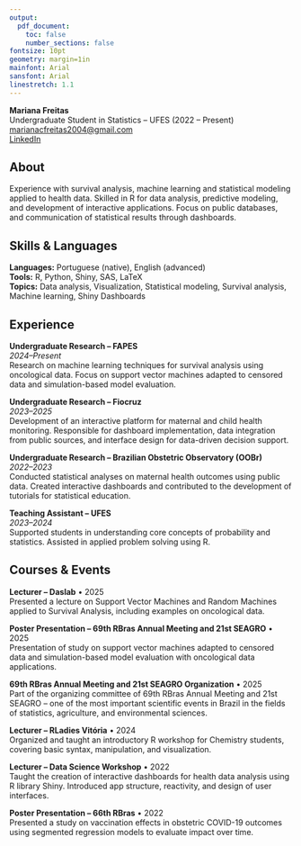 ---
output: 
  pdf_document:
    toc: false
    number_sections: false
fontsize: 10pt
geometry: margin=1in
mainfont: Arial
sansfont: Arial
linestretch: 1.1
---

**Mariana Freitas**  
Undergraduate Student in Statistics – UFES (2022 – Present)  
[marianacfreitas2004@gmail.com](mailto:marianacfreitas2004@gmail.com)  
[LinkedIn](https://www.linkedin.com/in/mariana-freitas-680b712b6/)

## About

Experience with survival analysis, machine learning and statistical modeling applied to health data. Skilled in R for data analysis, predictive modeling, and development of interactive applications. Focus on public databases, and communication of statistical results through dashboards.

## Skills & Languages

**Languages:** Portuguese (native), English (advanced)  
**Tools:** R, Python, Shiny, SAS, LaTeX  
**Topics:** Data analysis, Visualization, Statistical modeling, Survival analysis, Machine learning, Shiny Dashboards

## Experience

**Undergraduate Research – FAPES**  
*2024–Present*  
Research on machine learning techniques for survival analysis using oncological data. Focus on support vector machines adapted to censored data and simulation-based model evaluation.

**Undergraduate Research – Fiocruz**  
*2023–2025*  
Development of an interactive platform for maternal and child health monitoring. Responsible for dashboard implementation, data integration from public sources, and interface design for data-driven decision support.

**Undergraduate Research – Brazilian Obstetric Observatory (OOBr)**  
*2022–2023*  
Conducted statistical analyses on maternal health outcomes using public data. Created interactive dashboards and contributed to the development of tutorials for statistical education.

**Teaching Assistant – UFES**  
*2023–2024*  
Supported students in understanding core concepts of probability and statistics. Assisted in applied problem solving using R.

## Courses & Events

**Lecturer – Daslab** • 2025  
Presented a lecture on Support Vector Machines and Random Machines applied to Survival Analysis, including examples on oncological data.

**Poster Presentation – 69th RBras Annual Meeting and 21st SEAGRO** • 2025  
Presentation of study on support vector machines adapted to censored data and simulation-based model evaluation with oncological data applications.

**69th RBras Annual Meeting and 21st SEAGRO Organization** • 2025  
Part of the organizing committee of 69th RBras Annual Meeting and 21st SEAGRO – one of the most important scientific events in Brazil in the fields of statistics, agriculture, and environmental sciences.

**Lecturer – RLadies Vitória** • 2024  
Organized and taught an introductory R workshop for Chemistry students, covering basic syntax, manipulation, and visualization.

**Lecturer – Data Science Workshop** • 2022  
Taught the creation of interactive dashboards for health data analysis using R library Shiny. Introduced app structure, reactivity, and design of user interfaces.

**Poster Presentation – 66th RBras** • 2022  
Presented a study on vaccination effects in obstetric COVID-19 outcomes using segmented regression models to evaluate impact over time.

